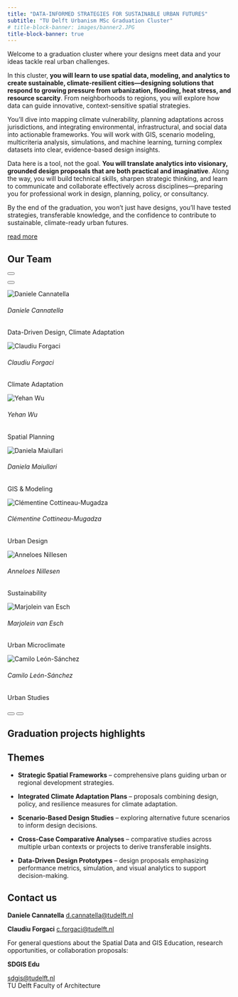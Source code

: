 ---
title: "DATA-INFORMED STRATEGIES FOR SUSTAINABLE URBAN FUTURES"
subtitle: "TU Delft Urbanism MSc Graduation Cluster"
# title-block-banner: images/banner2.JPG
title-block-banner: true
---

::: intro
Welcome to a graduation cluster where your designs meet data and your ideas tackle real urban challenges.
:::

In this cluster, **you will learn to use spatial data, modeling, and analytics to create sustainable, climate-resilient cities—designing solutions that respond to growing pressure from urbanization, flooding, heat stress, and resource scarcity**. From neighborhoods to regions, you will explore how data can guide innovative, context-sensitive spatial strategies.

You’ll dive into mapping climate vulnerability, planning adaptations across jurisdictions, and integrating environmental, infrastructural, and social data into actionable frameworks. You will work with GIS, scenario modeling, multicriteria analysis, simulations, and machine learning, turning complex datasets into clear, evidence-based design insights.

Data here is a tool, not the goal. **You will translate analytics into visionary, grounded design proposals that are both practical and imaginative**. Along the way, you will build technical skills, sharpen strategic thinking, and learn to communicate and collaborate effectively across disciplines—preparing you for professional work in design, planning, policy, or consultancy.

By the end of the graduation, you won’t just have designs, you’ll have tested strategies, transferable knowledge, and the confidence to contribute to sustainable, climate-ready urban futures.

::: btn-primary
[read more](about.qmd)
:::

::::::::::::::::::::::::::::::::::: section-gray
:::::::::::::::::::::::::::::::::: content-wrapper
## Our Team

::::::::::::::::::::::::::::::::: {#teamCarousel .carousel .slide data-bs-ride="carousel"}
<!-- Indicators -->

::: carousel-indicators
<button type="button" data-bs-target="#teamCarousel" data-bs-slide-to="0" class="active" aria-current="true" aria-label="Slide 1"></button> <button type="button" data-bs-target="#teamCarousel" data-bs-slide-to="1" aria-label="Slide 2"></button>
:::

::::::::::::::::::::::::::::::: carousel-inner
<!-- Slide 1 -->

:::::::::::::::: {.carousel-item .active}
::::::::::::::: {.row .justify-content-center .no-gutters}
::::: col-3
:::: {.card .team-carousel-card}
<img src="images/danielecannatella.jpg" alt="Daniele Cannatella" class="card-img-top"/>

::: {.card-body .text-center}
<h6 class="card-title">

Daniele Cannatella

</h6>

<p class="card-text">

Data-Driven Design, Climate Adaptation

</p>
:::
::::
:::::

::::: col-3
:::: {.card .team-carousel-card}
<img src="images/Portrait_Placeholder.png" alt="Claudiu Forgaci" class="card-img-top"/>

::: {.card-body .text-center}
<h6 class="card-title">

Claudiu Forgaci

</h6>

<p class="card-text">

Climate Adaptation

</p>
:::
::::
:::::

::::: col-3
:::: {.card .team-carousel-card}
<img src="images/Portrait_Placeholder.png" alt="Yehan Wu" class="card-img-top"/>

::: {.card-body .text-center}
<h6 class="card-title">

Yehan Wu

</h6>

<p class="card-text">

Spatial Planning

</p>
:::
::::
:::::

<!-- Slide 2 -->

::::: col-3
:::: {.card .team-carousel-card}
<img src="images/danielamaiullari.webp" alt="Daniela Maiullari" class="card-img-top"/>

::: {.card-body .text-center}
<h6 class="card-title">

Daniela Maiullari

</h6>

<p class="card-text">

GIS & Modeling

</p>
:::
::::
:::::
:::::::::::::::
::::::::::::::::

:::::::::::::::: carousel-item
::::::::::::::: {.row .justify-content-center .no-gutters}
::::: col-3
:::: {.card .team-carousel-card}
<img src="images/clementinecottineau.webp" alt="Clémentine Cottineau-Mugadza" class="card-img-top"/>

::: {.card-body .text-center}
<h6 class="card-title">

Clémentine Cottineau-Mugadza

</h6>

<p class="card-text">

Urban Design

</p>
:::
::::
:::::

::::: col-3
:::: {.card .team-carousel-card}
<img src="images/Portrait_Placeholder.png" alt="Anneloes Nillesen" class="card-img-top"/>

::: {.card-body .text-center}
<h6 class="card-title">

Anneloes Nillesen

</h6>

<p class="card-text">

Sustainability

</p>
:::
::::
:::::

<!-- Slide 3 -->

::::: col-3
:::: {.card .team-carousel-card}
<img src="images/marjoleinvanesch.webp" alt="Marjolein van Esch" class="card-img-top"/>

::: {.card-body .text-center}
<h6 class="card-title">

Marjolein van Esch

</h6>

<p class="card-text">

Urban Microclimate

</p>
:::
::::
:::::

::::: col-3
:::: {.card .team-carousel-card}
<img src="images/camiloleonsanchez.png" alt="Camilo León-Sánchez" class="card-img-top"/>

::: {.card-body .text-center}
<h6 class="card-title">

Camilo León-Sánchez

</h6>

<p class="card-text">

Urban Studies

</p>
:::
::::
:::::
:::::::::::::::
::::::::::::::::
:::::::::::::::::::::::::::::::

<!-- Controls -->

<button class="carousel-control-prev" type="button" data-bs-target="#teamCarousel" data-bs-slide="prev">

</button>

<button class="carousel-control-next" type="button" data-bs-target="#teamCarousel" data-bs-slide="next">

</button>
:::::::::::::::::::::::::::::::::
::::::::::::::::::::::::::::::::::
:::::::::::::::::::::::::::::::::::

## Graduation projects highlights

## Themes

-   **Strategic Spatial Frameworks** – comprehensive plans guiding urban or regional development strategies.

-   **Integrated Climate Adaptation Plans** – proposals combining design, policy, and resilience measures for climate adaptation.

-   **Scenario-Based Design Studies** – exploring alternative future scenarios to inform design decisions.

-   **Cross-Case Comparative Analyses** – comparative studies across multiple urban contexts or projects to derive transferable insights.

-   **Data-Driven Design Prototypes** – design proposals emphasizing performance metrics, simulation, and visual analytics to support decision-making.

## Contact us

**Daniele Cannatella** <i class="bi bi-envelope" style="color:teal;"></i> [d.cannatella@tudelft.nl](mailto:d.cannatella@tudelft.nl)

**Claudiu Forgaci** <i class="bi bi-envelope" style="color:teal;"></i> [c.forgaci@tudelft.nl](mailto:c.forgaci@tudelft.nl)

For general questions about the Spatial Data and GIS Education, research opportunities, or collaboration proposals:

**SDGIS Edu**

<i class="bi bi-envelope" style="color:teal;"></i> [sdgis@tudelft.nl](mailto:sdgis@tudelft.nl)  
<i class="bi bi-geo-alt" style="color:teal;"></i> TU Delft Faculty of Architecture
